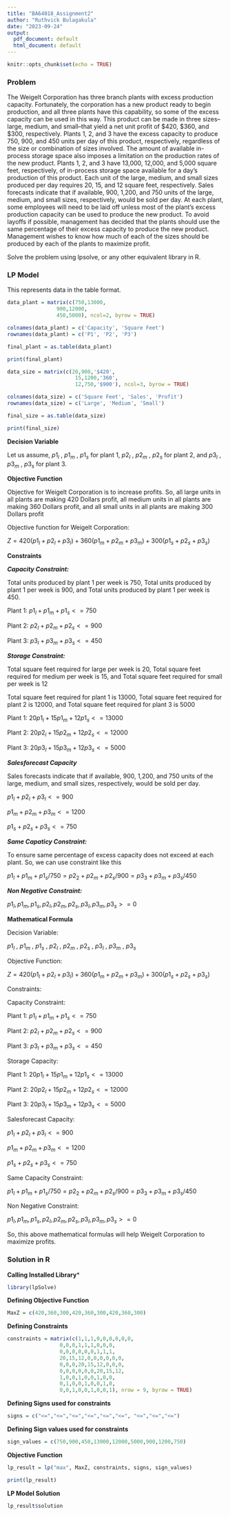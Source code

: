 ```yaml
---
title: "BA64018_Assignment2"
author: "Ruthvick Bulagakula"
date: "2023-09-24"
output:
  pdf_document: default
  html_document: default
---
```


```r
knitr::opts_chunk$set(echo = TRUE)
```

### Problem 

The Weigelt Corporation has three branch plants with excess production capacity.
Fortunately, the corporation has a new product ready to begin production, and all three
plants have this capability, so some of the excess capacity can be used in this way. This
product can be made in three sizes--large, medium, and small--that yield a net unit profit
of $420, $360, and $300, respectively. Plants 1, 2, and 3 have the excess capacity to
produce 750, 900, and 450 units per day of this product, respectively, regardless of the
size or combination of sizes involved.
The amount of available in-process storage space also imposes a limitation on the
production rates of the new product. Plants 1, 2, and 3 have 13,000, 12,000, and 5,000
square feet, respectively, of in-process storage space available for a day's production of
this product. Each unit of the large, medium, and small sizes produced per day requires
20, 15, and 12 square feet, respectively.
Sales forecasts indicate that if available, 900, 1,200, and 750 units of the large,
medium, and small sizes, respectively, would be sold per day.
At each plant, some employees will need to be laid off unless most of the plant’s
excess production capacity can be used to produce the new product. To avoid layoffs if
possible, management has decided that the plants should use the same percentage of their
excess capacity to produce the new product.
Management wishes to know how much of each of the sizes should be produced
by each of the plants to maximize profit.

Solve the problem using lpsolve, or any other equivalent library in R.


### LP Model 

This represents data in the table format.

```r
data_plant = matrix(c(750,13000,
                900,12000,
                450,5000), ncol=2, byrow = TRUE)

colnames(data_plant) = c('Capacity', 'Square Feet')
rownames(data_plant) = c('P1', 'P2', 'P3')

final_plant = as.table(data_plant)

print(final_plant)

data_size = matrix(c(20,900,'$420',
                      15,1200,'360',
                      12,750,'$900'), ncol=3, byrow = TRUE)

colnames(data_size) = c('Square Feet', 'Sales', 'Profit')
rownames(data_size) = c('Large', 'Medium', 'Small')

final_size = as.table(data_size)

print(final_size)

```

**Decision Variable**

Let us assume, $p1_l$ , $p1_m$ , $p1_s$ for plant 1, $p2_l$ , $p2_m$ , $p2_s$ for plant 2, and $p3_l$ , $p3_m$ , $p3_s$ for plant 3.

**Objective Function**

Objective for Weigelt Corporation is to increase profits. So, all large units in all plants are making $420$ Dollars profit, all medium units in all plants are making $360$ Dollars profit, and all small units in all plants are making $300$ Dollars profit

Objective function for Weigelt Corporation: 

$Z = 420(p1_l+p2_l+p3_l)+ 360(p1_m+p2_m+p3_m)+ 300(p1_s+p2_s+p3_s)$

**Constraints**

***Capacity Constraint:***

Total units produced by plant 1 per week is $750$, Total units produced by plant 1 per week is $900$, and Total units produced by plant 1 per week is $450$.

Plant 1: $p1_l + p1_m + p1_s <= 750$

Plant 2: $p2_l + p2_m + p2_s <= 900$

Plant 3: $p3_l + p3_m + p3_s <= 450$

***Storage Constraint:***

Total square feet required for large per week is $20$, Total square feet required for medium per week is $15$, and Total square feet required for small per week is $12$

Total square feet required for plant 1 is $13000$, Total square feet required for plant 2 is $12000$, and Total square feet required for plant 3 is $5000$

Plant 1: $20p1_l + 15p1_m + 12p1_s <= 13000$

Plant 2: $20p2_l + 15p2_m + 12p2_s <= 12000$

Plant 3: $20p3_l + 15p3_m + 12p3_s <= 5000$

***Salesforecast Capacity***

Sales forecasts indicate that if available, 900, 1,200, and 750 units of the large,
medium, and small sizes, respectively, would be sold per day.

$p1_l + p2_l + p3_l <= 900$

$p1_m + p2_m + p3_m <= 1200$

$p1_s + p2_s + p3_s <= 750$

***Same Capaticy Constraint:***

To ensure same percentage of excess capacity does not exceed at each plant. So, we can use constraint like this 

$p1_l + p1_m + p1_s/750 = p2_2 + p2_m + p2_s/900 = p3_3 + p3_m + p3_s/450$

***Non Negative Constraint:***

$p1_l , p1_m , p1_s , p2_l , p2_m , p2_s , p3_l , p3_m , p3_s >= 0$

**Mathematical Formula**

Decision Variable: 

$p1_l$ , $p1_m$ , $p1_s$ , $p2_l$ , $p2_m$ , $p2_s$ , $p3_l$ , $p3_m$ , $p3_s$ 

Objective Function: 

$Z = 420(p1_l+p2_l+p3_l)+ 360(p1_m+p2_m+p3_m)+ 300(p1_s+p2_s+p3_s)$

Constraints:

Capacity Constraint: 

Plant 1: $p1_l + p1_m + p1_s <= 750$

Plant 2: $p2_l + p2_m + p2_s <= 900$

Plant 3: $p3_l + p3_m + p3_s <= 450$

Storage Capacity: 

Plant 1: $20p1_l + 15p1_m + 12p1_s <= 13000$

Plant 2: $20p2_l + 15p2_m + 12p2_s <= 12000$

Plant 3: $20p3_l + 15p3_m + 12p3_s <= 5000$

Salesforecast Capacity:

$p1_l + p2_l + p3_l <= 900$

$p1_m + p2_m + p3_m <= 1200$

$p1_s + p2_s + p3_s <= 750$

Same Capacity Constraint:

$p1_l + p1_m + p1_s/750 = p2_2 + p2_m + p2_s/900 = p3_3 + p3_m + p3_s/450$

Non Negative Constraint: 

$p1_l , p1_m , p1_s , p2_l , p2_m , p2_s , p3_l , p3_m , p3_s >= 0$

So, this above mathematical formulas will help Weigelt Corporation to maximize profits.


### Solution in R

**Calling Installed Library***
```r

library(lpSolve)

```
**Defining Objective Function**

```r

MaxZ = c(420,360,300,420,360,300,420,360,300)

```
**Defining Constraints**

```r

constraints = matrix(c(1,1,1,0,0,0,0,0,0,
                 0,0,0,1,1,1,0,0,0,
                 0,0,0,0,0,0,1,1,1,
                 20,15,12,0,0,0,0,0,0,
                 0,0,0,20,15,12,0,0,0,
                 0,0,0,0,0,0,20,15,12,
                 1,0,0,1,0,0,1,0,0,
                 0,1,0,0,1,0,0,1,0,
                 0,0,1,0,0,1,0,0,1), nrow = 9, byrow = TRUE)

```
**Defining Signs used for constraints**
```r

signs = c("<=","<=","<=","<=","<=","<=", "<=","<=","<=")

```
**Defining Sign values used for constraints**

```r

sign_values = c(750,900,450,13000,12000,5000,900,1200,750)

```

**Objective Function**

```r

lp_result = lp("max", MaxZ, constraints, signs, sign_values)

print(lp_result)

```
**LP Model Solution**

```r

lp_result$solution

```

